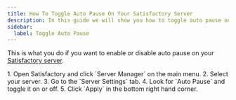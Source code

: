 ```yaml
---
title: How To Toggle Auto Pause On Your Satisfactory Server
description: In this guide we will show you how to toggle auto pause on your Satisfactory server.
sidebar:
  label: Toggle Auto Pause
---
```


This is what you do if you want to enable or disable auto pause on your [Satisfactory server](https://www.gamehostbros.com/satisfactory-server-hosting/).

<Steps>
1. Open Satisfactory and click `Server Manager` on the main menu.
2. Select your server.
3. Go to the `Server Settings` tab.
4. Look for `Auto Pause` and toggle it on or off.
5. Click `Apply` in the bottom right hand corner.
</Steps>